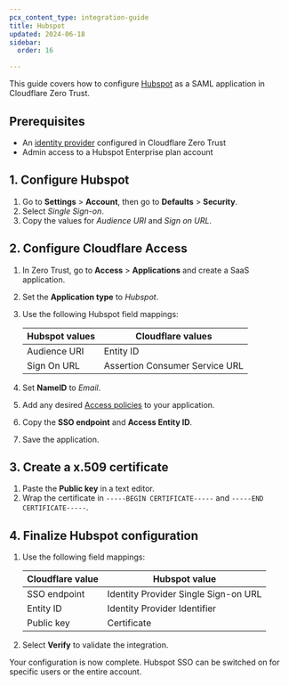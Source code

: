 ```yaml
---
pcx_content_type: integration-guide
title: Hubspot
updated: 2024-06-18
sidebar:
  order: 16

---
```


This guide covers how to configure [Hubspot](https://knowledge.hubspot.com/account-security/set-up-single-sign-on-sso) as a SAML application in Cloudflare Zero Trust.

## Prerequisites

* An [identity provider](/cloudflare-one/identity/idp-integration/) configured in Cloudflare Zero Trust
* Admin access to a Hubspot Enterprise plan account

## 1. Configure Hubspot

1. Go to **Settings** > **Account**, then go to **Defaults** > **Security**.
2. Select *Single Sign-on*.
3. Copy the values for *Audience URI* and *Sign on URL*.

## 2. Configure Cloudflare Access

1. In Zero Trust, go to **Access** > **Applications** and create a SaaS application.

2. Set the **Application type** to *Hubspot*.

3. Use the following Hubspot field mappings:

   | Hubspot values | Cloudflare values              |
   | -------------- | ------------------------------ |
   | Audience URI   | Entity ID                       |
   | Sign On URL    | Assertion Consumer Service URL |

4. Set **NameID** to *Email*.

5. Add any desired [Access policies](/cloudflare-one/policies/access/) to your application.

6. Copy the **SSO endpoint** and **Access Entity ID**.

7. Save the application.

## 3. Create a x.509 certificate

1. Paste the **Public key** in a text editor.
2. Wrap the certificate in `-----BEGIN CERTIFICATE-----` and `-----END CERTIFICATE-----`.

## 4. Finalize Hubspot configuration

1. Use the following field mappings:

   | Cloudflare value | Hubspot value                        |
   | ---------------- | ------------------------------------ |
   | SSO endpoint     | Identity Provider Single Sign-on URL |
   | Entity ID        | Identity Provider Identifier         |
   | Public key       | Certificate                          |

2. Select **Verify** to validate the integration.

Your configuration is now complete. Hubspot SSO can be switched on for specific users or the entire account.
